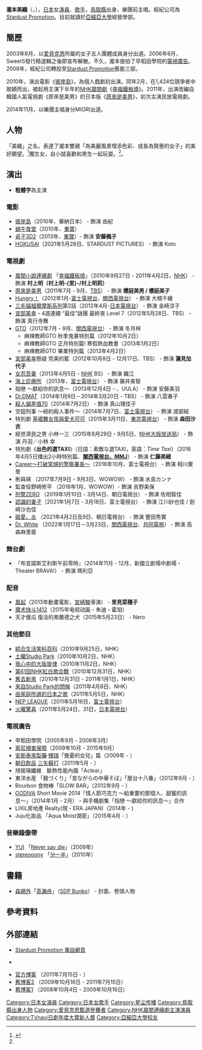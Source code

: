 {{藝人
|姓名 = 瀧本美織
|類型 = 女演員
|圖片 =
|圖片尺寸 =
|圖片簡介 =
|外文名 = 瀧本美織<br>（タキモトミオリ）
|外文 = ja
|羅馬拼音 = Takimoto Miori
|國籍 = {{JPN}}
|出生日期 = {{birth date and age|1991|10|16}}
|出生地點 = {{JPN}}[[鳥取縣|鳥取縣]][[鳥取市|鳥取市]]
|教育程度 = [[亞細亞大學|亞細亞大學]]經營學部
|逝世日期 =
|逝世地點 =
|職業 = [[演員|演員]]、[[歌手|歌手]]
|活躍年代 = 2003年至今
|經紀公司 = [[星塵傳播|Stardust Promotion]]
|網站 = [http://www.stardust.co.jp/section3/profile/takimotomiori.html 經紀公司的網頁]
|相關團體 = {{link-ja|SweetS|SweetS}}（2003－2006）<br>{{link-ja|LAGOON|LAGOON}}（2014－2015）
|IMDb = 3768523
}}
{{japanese|japanese=瀧本 美織|kana=たきもと みおり|romaji=Takimoto Miori}}

'''瀧本美織'''（{{jpn|j=瀧本 美織|kn=たきもと みおり|rm=Takimoto Miori}}，{{bd|1991年|10月16日|catIdx=Hamabe Minami}}），[[日本|日本]]女[[演員|演員]]、[[歌手|歌手]]，[[鳥取縣|鳥取縣]]出身，樂團{{link-ja|LAGOON|LAGOON}}前主唱。經紀公司為[[Stardust_Promotion|Stardust Promotion]]。目前就讀於[[亞細亞大學|亞細亞大學]]經營學部。

== 簡歷 ==
2003年8月，以[[愛貝克思|愛貝克思]]所屬的女子五人團體{{link-ja|SweetS|SweetS}}成員身分出道。2006年8月，SweetS發行精選輯之後即宣布解散。不久，瀧本接拍了早稻田學院的[[電視廣告|電視廣告]]。2008年，經紀公司轉投至[[Stardust_Promotion|Stardust Promotion]]藝能三部。

2010年，演出電影《[[彼岸島|彼岸島]]》，為個人戲劇初出演。同年2月，在1,424位競爭者中脫穎而出，被起用主演下半年的[[晨間小說連續劇|NHK晨間劇]]《[[鐵板_(電視劇)|幸福鐵板燒]]》。2011年，出演改編自韓國人氣電視劇《原來是美男》的日本版《[[原來是美男_(日本電視劇)|原來是美男]]》，初次主演民放電視劇。

2014年11月，以樂團{{link-ja|LAGOON|LAGOON}}主唱身分MIORI出道。

== 人物 ==
「美織」之名，表達了瀧本雙親「為美麗風景增添色彩、成長為賢惠的女子」的美好願望。<ref name="nikkei2010.11">{{Cite journal|author=高倉文紀|title={{lang|ja|瀧本美織 朝の新ヒロインはびっくり箱!?持ち前の明るさで奮闘中}}|journal=日經娛樂|volume=14|issue=18|pages=p.13|publisher=[[日經BP社|日經BP社]]|date=2010年11月}}</ref>獨生女，自小就喜歡和男生一起玩耍。<ref name="nikkei2010.11"/>。

== 演出 ==
*'''粗體字'''為主演
=== 電影 ===
* [[彼岸島|彼岸島]]（2010年、華納日本） - 飾演 由紀 
* [[蝸牛食堂#電影|蝸牛食堂]]（2010年、[[東寶|東寶]]）
* [[貞子3D2|貞子3D2]]（2013年、[[東寶|東寶]]）- 飾演 '''安藤楓子'''
* [[HOKUSAI|HOKUSAI]]（2021年5月28日、STARDUST PICTURES） - 飾演 Koto

=== 電視劇 ===
* [[晨間小說連續劇|晨間小說連續劇]] 「[[鐵板_(電視劇)|幸福鐵板燒]]」（2010年9月27日 - 2011年4月2日，[[日本放送協會|NHK]]） - 飾演 '''村上明（村上明-{里}-/村上明莉）'''
* [[原來是美男_(日本電視劇)|原來是美男]]（2011年7月 - 9月、[[TBS電視|TBS]]） - 飾演 '''櫻庭美男 / 櫻庭美子'''
* [[Hungry！|Hungry！]]（2012年1月-[[富士電視台|富士電視台]]、[[關西電視台|關西電視台]]） - 飾演 大楠千繪
* [[三毛貓福爾摩斯系列|三毛貓福爾摩斯系列]]第2話（2012年4月-[[日本電視台|日本電視台]]） - 飾演 金崎涼子
* [[宮部美幸|宮部美幸]]・4週連續 “最佳”謎團 最終夜 Level 7（2012年5月28日、TBS） - 飾演 真行寺舞
* [[GTO_(2012年電視劇)|GTO]]（2012年7月 - 9月、[[關西電視台|關西電視台]]） - 飾演 冬月梓
** 麻辣教師GTO 秋季鬼暴特別篇（2012年10月2日）
** 麻辣教師GTO 正月特別篇! 寒假熱血教書（2013年1月2日）
** 麻辣教師GTO 畢業特別篇（2013年4月2日）
* [[宮部美幸|宮部美幸]]懸疑 完美的藍（2012年10月8日 - 12月17日、TBS） - 飾演 '''蓮見加代子'''
* [[女忍吾妻|女忍吾妻]]（2013年4月5日 - [[NHK|NHK]] BS） - 飾演 織江
* [[海上診療所|海上診療所]] （2013年、[[富士電視台|富士電視台]]） - 飾演 藤井美智
* 指戀 ～獻給你的訊息～（2013年12月4日 - 、UULA） - 飾演 安藤美羽
* [[Dr.DMAT|Dr.DMAT]]（2014年1月9日－2014年3月20日 - TBS） - 飾演 八雲春子
* [[殺人偏差值70|殺人偏差值70]]（2014年7月2日） - 飾演 真山理佳子
* 空姐刑事 ～紐約殺人事件～（2014年7月7日、[[富士電視台|富士電視台]]） - 飾演 渡部結
* 特別劇 [[草裙舞女孩與愛犬可可|草裙舞女孩與愛犬可可]]（2015年3月11日、[[東京電視台|東京電視台]]） - 飾演 '''森田沙衣'''
* 經世濟民之男 小林一三（2015年8月29日・9月5日、[[NHK大阪放送局|NHK大阪放送局]]） - 飾演 丹羽／小林 幸
* 特別劇《'''出色的選TAXI'''》（日語：素敵な選TAXI，英語：''Time Taxi''）（2016年4月5日播出2小時特別篇、[[富士電視台|'''關西電視台、MMJ''']]） - 飾演 '''仁藤美緒'''
* [[Career～打破常規的警察署長～|Career～打破常規的警察署長～]]（2016年10月、富士電視台） - 飾演 相川實里
* 彬與瑛 （2017年7月9日 - 9月3日、WOWOW） - 飾演 水島カンナ
* 監查役野崎修平 （2018年1月、WOWOW）- 飾演 吉野美保
* [[刑警ZERO|刑警ZERO]] （2019年1月10日 - 3月14日、朝日電視台） - 飾演 佐相智佳
* [[認識的妻子_(日本電視劇)|認識的妻子]]（2021年1月7日 - 3月18日、富士電視台） - 飾演 江川紗也佳 / 劍崎沙也佳
* [[毆愛、炎|毆愛、炎]] （2021年4月2日及9日、朝日電視台） - 飾演 豐田秀實
* [[Dr._White|Dr. White]] （2022年1月17日－3月23日，[[關西電視台|關西電視台]]、[[共同電視|共同電視]]） - 飾演 高森麻里亜

=== 舞台劇 ===
* 『布宜諾斯艾利斯午前零時』（2014年11月 - 12月、新國立劇場中劇場・Theater BRAVA!） - 飾演 瑪利亞

=== 配音 ===
* [[風起|風起]]（2013年動畫電影，[[宮崎駿|宮崎駿]]導演） - '''里見菜穗子'''
* [[魔术快斗#神偷怪盜1412|魔术快斗1412]]（2015年电视动画 - 朱迪・霍珀）
* 天才傻瓜 復活的弗蘭德之犬（2015年5月23日） - Nero

=== 其他節目 ===
* [[綜合生活笑料百科|綜合生活笑料百科]]（2010年9月25日，NHK）
* [[土曜Studio_Park|土曜Studio Park]]（2010年10月2日，NHK）
* [[關西一週|我心中的大阪旋律]]（2010年11月2日，NHK）
* [[第61回NHK紅白歌合戰|第61回NHK紅白歌合戰]]（2010年12月31日，NHK）
* [[舊去新來|舊去新來]]（2010年12月31日 - 2011年1月1日，NHK）
* [[來自Studio_Park的問候|來自Studio Park的問候]]（2011年4月8日、NHK）
* [[由家庭所選的日本之歌|由家庭所選的日本之歌]]（2011年5月5日，NHK）
* [[NEP_LEAGUE|NEP LEAGUE]]（2011年5月16日，[[富士電視台|富士電視台]]）
* [[火曜驚喜|火曜驚喜]]（2011年5月24日、31日，[[日本電視台|日本電視台]]）

=== 電視廣告 ===
* 早稻田學院（2005年9月 - 2008年3月）
* [[索尼損害保險|索尼損害保險]]（2009年10月 - 2015年9月）
* [[安斯泰來製藥|安斯泰來製藥]]·[[輝瑞|輝瑞]]「擔憂的女兒」篇（2009年 - ）
* [[朝日飲品|朝日飲品]] [[三矢蘇打|三矢蘇打]]（2011年5月 - ）
* 旭玻璃纖維　斷熱性能內牆「Aclear」
* 東洋水産 「麺づくり」「昔ながらの中華そば」「屋台十八番」（2012年9月 - ）
* Bourbon 食物棒「SLOW BAR」（2012年9月 - ）
* [[歌帝梵巧克力|GODIVA]] Short Movie 2014「情人節巧克力 〜給重要的那個人、甜蜜的訊息〜」（2014年1月 - 2月） - 與手機劇集「指戀 ～獻給你的訊息～」合作
* LIXIL房地產 Realty(現・ERA JAPAN)（2014年 - )
* Juju化妝品 「Aqua Moist潤密」（2015年4月 - ）

=== 音樂錄像帶 ===
* [[YUI_(歌手)|YUI]] 「[[It's_all_too_much/Never_say_die|Never say die]]」（2009年）
* [[stereopony|stereopony]] 「[[分一半|分一半]]」（2010年）

== 書籍 ==
* [[森鷗外|森鷗外]]「[[高瀨舟|高瀨舟]]」（[[SDP_Bunko|SDP Bunko]]） - 封面、卷頭人物

== 參考資料 ==
{{reflist}}

== 外部連結 ==
* [http://www.stardust.co.jp/section3/profile/takimotomiori.html Stardust Promotion 專設網頁] {{Wayback|url=http://www.stardust.co.jp/section3/profile/takimotomiori.html |date=20110623012352 }}
* {{instagram|/mioritakimoto_official}} {{Wayback|url=https://www.instagram.com/mioritakimoto_official/ |date=20170517192538 }}
* [http://ameblo.jp/takimotomiori/ 官方博客] {{Wayback|url=http://ameblo.jp/takimotomiori/ |date=20110814021127 }}（2011年7月15日 - ）
* [http://star-studio.jp/miori/ 舊博客2] {{Wayback|url=http://star-studio.jp/miori/ |date=20110623234327 }}（2009年10月16日 - 2011年7月15日）
* [http://ameblo.jp/schoolgirls/theme-10009533145.html 舊博客1] {{Wayback|url=http://ameblo.jp/schoolgirls/theme-10009533145.html |date=20110904024914 }}（2008年10月4日 - 2009年10月16日）

{{連續電視小說主演演員}}
{{Stardust Promotion}}
{{TVnavi日劇年度大賞新人獎}}

{{normdaten}}
{{DEFAULTSORT:Takimoto Miori}}
[[Category:日本女演員|Category:日本女演員]]
[[Category:日本女歌手|Category:日本女歌手]]
[[Category:星尘传播|Category:星尘传播]]
[[Category:鳥取縣出身人物|Category:鳥取縣出身人物]]
[[Category:愛貝克思甄選參賽者|Category:愛貝克思甄選參賽者]]
[[Category:NHK晨間連續劇主演演員|Category:NHK晨間連續劇主演演員]]
[[Category:TVnavi日劇年度大賞新人獎|Category:TVnavi日劇年度大賞新人獎]]
[[Category:亞細亞大學校友|Category:亞細亞大學校友]]